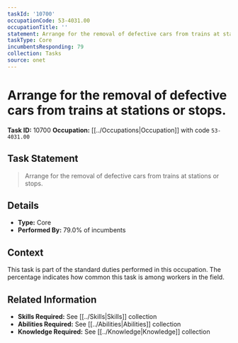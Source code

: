 ```yaml
---
taskId: '10700'
occupationCode: 53-4031.00
occupationTitle: ''
statement: Arrange for the removal of defective cars from trains at stations or stops.
taskType: Core
incumbentsResponding: 79
collection: Tasks
source: onet
---
```

# Arrange for the removal of defective cars from trains at stations or stops.

**Task ID:** 10700
**Occupation:** [[../Occupations|Occupation]] with code `53-4031.00`

## Task Statement

> Arrange for the removal of defective cars from trains at stations or stops.

## Details

- **Type:** Core
- **Performed By:** 79.0% of incumbents

## Context

This task is part of the standard duties performed in this occupation. The percentage indicates how common this task is among workers in the field.

## Related Information

- **Skills Required:** See [[../Skills|Skills]] collection
- **Abilities Required:** See [[../Abilities|Abilities]] collection
- **Knowledge Required:** See [[../Knowledge|Knowledge]] collection
